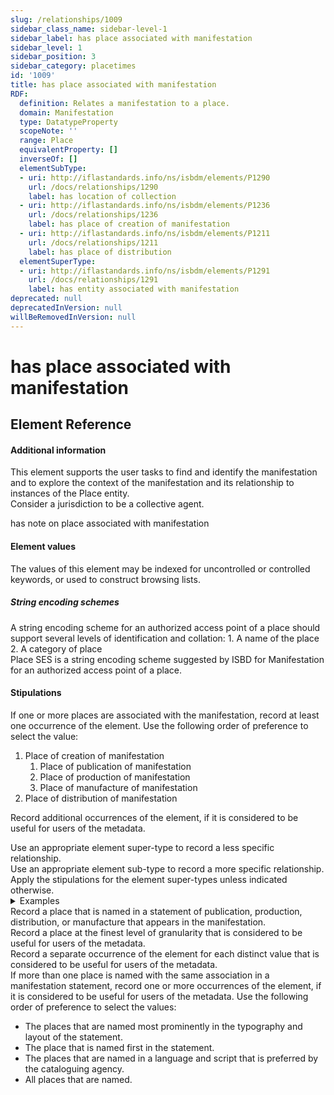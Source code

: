 ```yaml
---
slug: /relationships/1009
sidebar_class_name: sidebar-level-1
sidebar_label: has place associated with manifestation
sidebar_level: 1
sidebar_position: 3
sidebar_category: placetimes
id: '1009'
title: has place associated with manifestation
RDF:
  definition: Relates a manifestation to a place.
  domain: Manifestation
  type: DatatypeProperty
  scopeNote: ''
  range: Place
  equivalentProperty: []
  inverseOf: []
  elementSubType:
  - uri: http://iflastandards.info/ns/isbdm/elements/P1290
    url: /docs/relationships/1290
    label: has location of collection
  - uri: http://iflastandards.info/ns/isbdm/elements/P1236
    url: /docs/relationships/1236
    label: has place of creation of manifestation
  - uri: http://iflastandards.info/ns/isbdm/elements/P1211
    url: /docs/relationships/1211
    label: has place of distribution
  elementSuperType:
  - uri: http://iflastandards.info/ns/isbdm/elements/P1291
    url: /docs/relationships/1291
    label: has entity associated with manifestation
deprecated: null
deprecatedInVersion: null
willBeRemovedInVersion: null
---
```

# has place associated with manifestation

## Element Reference
<ElementReference frontMatter={frontMatter} />

#### Additional information

<div className="guid">
This element supports the user tasks to find and identify the manifestation and to explore the context of the manifestation and its relationship to instances of the Place entity.
</div>

<div className="guid">
Consider a jurisdiction to be a collective agent.
</div>

<SeeAlso><InLink href="/docs/notes/1271">has note on place associated with manifestation</InLink></SeeAlso>

#### Element values

<div className="guid">
The values of this element may be indexed for uncontrolled or controlled keywords, or used to construct browsing lists.
</div>

##### String encoding schemes

<div className="guid">
A string encoding scheme for an authorized access point of a place should support several levels of identification and collation:
  1. A name of the place
  2. A category of place
</div>

<div className="guid">
<InLink href="/docs/ves/ISBDMSESPla">Place SES</InLink> is a string encoding scheme suggested by ISBD for Manifestation for an authorized access point of a place.
</div>

#### Stipulations

<div className="stip">
  <Mandatory />
  
  If one or more places are associated with the manifestation, record at least one occurrence of the element. Use the following order of preference to select the value:
  
  1. Place of creation of manifestation<ol class="al"> <li>Place of publication of manifestation</li> <li>Place of production of manifestation</li> <li>Place of manufacture of manifestation</li> </ol>
  2. Place of distribution of manifestation
  
  Record additional occurrences of the element, if it is considered to be useful for users of the metadata.
</div>

<div className="stip">
  Use an appropriate element super-type to record a less specific relationship.
</div>

<div className="stip">
  Use an appropriate element sub-type to record a more specific relationship.
</div>

<div className="stip">
  Apply the stipulations for the element super-types unless indicated otherwise.
  
  <details>
  <summary>Examples</summary>
  
  | Property | Value |
  |:---------|:------|
  | has place associated with manifestation | "Normandy (France)" |
  
  *[Full example: <InLink href="/docs/fullex/fx063">Spring cannot be cancelled (2022; Thames & Hudson; volume)</InLink>. The value is an authorized access point of a place that is the subject of a work that is embodied in the manifestation.]*
  </details>
</div>

<div className="stip">
  Record a place that is named in a statement of publication, production, distribution, or manufacture that appears in the manifestation.
</div>

<div className="stip">
  Record a place at the finest level of granularity that is considered to be useful for users of the metadata.
</div>

<div className="stip">
  Record a separate occurrence of the element for each distinct value that is considered to be useful for users of the metadata.
</div>

<div className="stip">
  If more than one place is named with the same association in a manifestation statement, record one or more occurrences of the element, if it is considered to be useful for users of the metadata. Use the following order of preference to select the values:
  
  - The places that are named most prominently in the typography and layout of the statement.
  - The place that is named first in the statement.
  - The places that are named in a language and script that is preferred by the cataloguing agency.
  - All places that are named.
</div>
